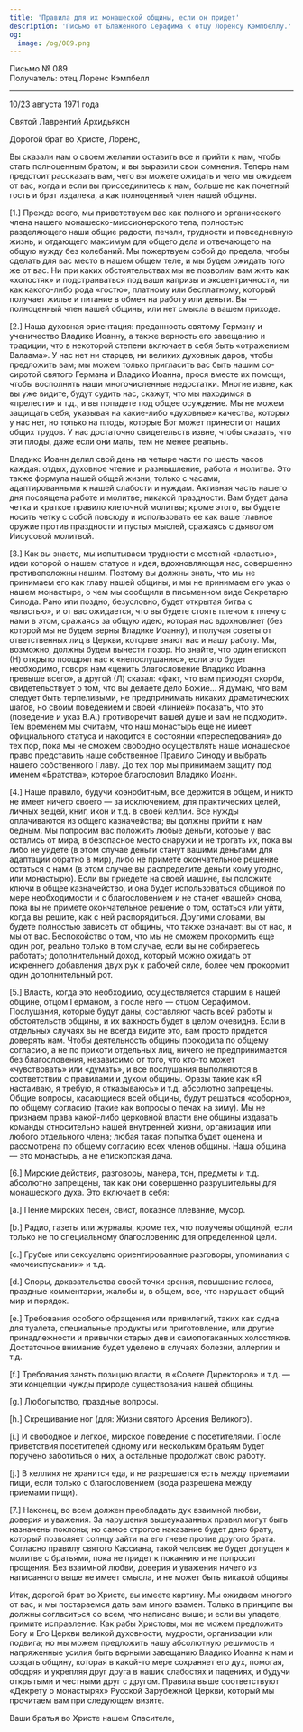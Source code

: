 ```yaml
---
title: 'Правила для их монашеской общины, если он придет'
description: 'Письмо от Блаженного Серафима к отцу Лоренсу Кэмпбеллу.'
og:
  image: /og/089.png
---
```


<div style={{textAlign:'right', fontFamily:'monospace'}}>Письмо № 089</div>
<div style={{textAlign:'left', fontFamily:'monospace'}}>Получатель: отец Лоренс Кэмпбелл</div>

---

10/23 августа 1971 года

Святой Лаврентий Архидьякон

Дорогой брат во Христе, Лоренс,

Вы сказали нам о своем желании оставить все и прийти к нам, чтобы стать полноценным братом; и вы выразили свои сомнения. Теперь нам предстоит рассказать вам, чего вы можете ожидать и чего мы ожидаем от вас, когда и если вы присоединитесь к нам, больше не как почетный гость и брат издалека, а как полноценный член нашей общины.

[1.] Прежде всего, мы приветствуем вас как полного и органического члена нашего монашеско-миссионерского тела, полностью разделяющего наши общие радости, печали, трудности и повседневную жизнь, и отдающего максимум для общего дела и отвечающего на общую нужду без колебаний. Мы пожертвуем собой до предела, чтобы сделать для вас место в нашем общем теле, и мы будем ожидать того же от вас. Ни при каких обстоятельствах мы не позволим вам жить как «холостяк» и подстраиваться под ваши капризы и эксцентричности, ни как какого-либо рода «гостю», платному или бесплатному, который получает жилье и питание в обмен на работу или деньги. Вы — полноценный член нашей общины, или нет смысла в вашем приходе.

[2.] Наша духовная ориентация: преданность святому Герману и ученичество Владике Иоанну, а также верность его завещанию и традиции, что в некоторой степени включает в себя быть «отражением Валаама». У нас нет ни старцев, ни великих духовных даров, чтобы предложить вам; мы можем только пригласить вас быть нашим со-сиротой святого Германа и Владико Иоанна, прося вместе их помощи, чтобы восполнить наши многочисленные недостатки. Многие извне, как вы уже видите, будут судить нас, скажут, что мы находимся в «прелести» и т.д., и вы попадете под общее осуждение. Мы не можем защищать себя, указывая на какие-либо «духовные» качества, которых у нас нет, но только на плоды, которые Бог может принести от наших общих трудов. У нас достаточно свидетельств извне, чтобы сказать, что эти плоды, даже если они малы, тем не менее реальны.

Владико Иоанн делил свой день на четыре части по шесть часов каждая: отдых, духовное чтение и размышление, работа и молитва. Это также формула нашей общей жизни, только с часами, адаптированными к нашей слабости и нуждам. Активная часть нашего дня посвящена работе и молитве; никакой праздности. Вам будет дана четка и краткое правило клеточной молитвы; кроме этого, вы будете носить четку с собой повсюду и использовать ее как ваше главное оружие против праздности и пустых мыслей, сражаясь с дьяволом Иисусовой молитвой.

[3.] Как вы знаете, мы испытываем трудности с местной «властью», идеи которой о нашем статусе и идея, вдохновляющая нас, совершенно противоположны нашим. Поэтому вы должны знать, что мы не принимаем его как главу нашей общины, и мы не принимаем его указ о нашем монастыре, о чем мы сообщили в письменном виде Секретарю Синода. Рано или поздно, безусловно, будет открытая битва с «властью», и от вас ожидается, что вы будете стоять плечом к плечу с нами в этом, сражаясь за общую идею, которая нас вдохновляет (без которой мы не будем верны Владике Иоанну), и получая советы от ответственных лиц в Церкви, которые знают нас и нашу работу. Мы, возможно, должны будем вынести позор. Но знайте, что один епископ (Н) открыто поощрял нас к «непослушанию», если это будет необходимо, говоря нам «ценить благословение Владико Иоанна превыше всего», а другой (Л) сказал: «факт, что вам приходят скорби, свидетельствует о том, что вы делаете дело Божие... Я думаю, что вам следует быть терпеливыми, не предпринимать никаких драматических шагов, но своим поведением и своей «линией» показать, что это (поведение и указ В.А.) противоречит вашей душе и вам не подходит». Тем временем мы считаем, что наш монастырь еще не имеет официального статуса и находится в состоянии «переследования» до тех пор, пока мы не сможем свободно осуществлять наше монашеское право представить наше собственное Правило Синоду и выбрать нашего собственного Главу. До тех пор мы принимаем защиту под именем «Братства», которое благословил Владико Иоанн.

[4.] Наше правило, будучи коэнобитным, все держится в общем, и никто не имеет ничего своего — за исключением, для практических целей, личных вещей, книг, икон и т.д. в своей келлии. Все нужды оплачиваются из общего казначейства; вы должны прийти к нам бедным. Мы попросим вас положить любые деньги, которые у вас остались от мира, в безопасное место снаружи и не трогать их, пока вы либо не уйдете (в этом случае деньги станут вашими деньгами для адаптации обратно в мир), либо не примете окончательное решение остаться с нами (в этом случае вы распределите деньги кому угодно, или монастырю). Если вы приедете на своей машине, вы положите ключи в общее казначейство, и она будет использоваться общиной по мере необходимости и с благословением и не станет «вашей» снова, пока вы не примете окончательное решение о том, остаться или уйти, когда вы решите, как с ней распорядиться. Другими словами, вы будете полностью зависеть от общины, что также означает: вы от нас, и мы от вас. Беспокойство о том, что мы не сможем прокормить еще один рот, реально только в том случае, если вы не собираетесь работать; дополнительный доход, который можно ожидать от искреннего добавления двух рук к рабочей силе, более чем прокормит один дополнительный рот.

[5.] Власть, когда это необходимо, осуществляется старшим в нашей общине, отцом Германом, а после него — отцом Серафимом. Послушания, которые будут даны, составляют часть всей работы и обстоятельств общины, и их важность будет в целом очевидна. Если в отдельных случаях вы не всегда видите это, вам просто придется доверять нам. Чтобы деятельность общины проходила по общему согласию, а не по прихоти отдельных лиц, ничего не предпринимается без благословения, независимо от того, что кто-то может «чувствовать» или «думать», и все послушания выполняются в соответствии с правилами и духом общины. Фразы такие как «Я настаиваю, я требую, я отказываюсь» и т.д. абсолютно запрещены. Общие вопросы, касающиеся всей общины, будут решаться «соборно», по общему согласию (такие как вопросы о печах на зиму). Мы не признаем права какой-либо церковной власти вне общины издавать команды относительно нашей внутренней жизни, организации или любого отдельного члена; любая такая попытка будет оценена и рассмотрена по общему согласию всех членов общины. Наша община — это монастырь, а не епископская дача.

[6.] Мирские действия, разговоры, манера, тон, предметы и т.д. абсолютно запрещены, так как они совершенно разрушительны для монашеского духа. Это включает в себя:

[a.] Пение мирских песен, свист, показное плевание, мусор.

[b.] Радио, газеты или журналы, кроме тех, что получены общиной, если только не по специальному благословению для определенной цели.

[c.] Грубые или сексуально ориентированные разговоры, упоминания о «мочеиспускании» и т.д.

[d.] Споры, доказательства своей точки зрения, повышение голоса, праздные комментарии, жалобы и, в общем, все, что нарушает общий мир и порядок.

[e.] Требования особого обращения или привилегий, таких как судна для туалета, специальные продукты или приготовление, или другие принадлежности и привычки старых дев и самопотаканных холостяков. Достаточное внимание будет уделено в случаях болезни, аллергии и т.д.

[f.] Требования занять позицию власти, в «Совете Директоров» и т.д. — эти концепции чужды природе существования нашей общины.

[g.] Любопытство, праздные вопросы.

[h.] Скрещивание ног (для: Жизни святого Арсения Великого).

[i.] И свободное и легкое, мирское поведение с посетителями. После приветствия посетителей одному или нескольким братьям будет поручено заботиться о них, а остальные продолжат свою работу.

[j.] В келлиях не хранится еда, и не разрешается есть между приемами пищи, если только с благословением (вода разрешена между приемами пищи).

[7.] Наконец, во всем должен преобладать дух взаимной любви, доверия и уважения. За нарушения вышеуказанных правил могут быть назначены поклоны; но самое строгое наказание будет дано брату, который позволяет солнцу зайти на его гневе против другого брата. Согласно правилу святого Кассиана, такой человек не будет допущен к молитве с братьями, пока не придет к покаянию и не попросит прощения. Без взаимной любви, доверия и уважения ничего из написанного выше не имеет смысла, и не может быть никакой общины.

Итак, дорогой брат во Христе, вы имеете картину. Мы ожидаем многого от вас, и мы постараемся дать вам много взамен. Только в принципе вы должны согласиться со всем, что написано выше; и если вы упадете, примите исправление. Как рабы Христовы, мы не можем предложить Богу и Его Церкви великой духовности, мудрости, организации или подвига; но мы можем предложить нашу абсолютную решимость и напряженные усилия быть верными завещанию Владико Иоанна к нам и создать общину, которая в какой-то мере сохраняет его дух, помогая, ободряя и укрепляя друг друга в наших слабостях и падениях, и будучи открытыми и честными друг с другом. Правила выше соответствуют «Декрету о монастырях» Русской Зарубежной Церкви, который мы прочитаем вам при следующем визите.

Ваши братья во Христе нашем Спасителе,

